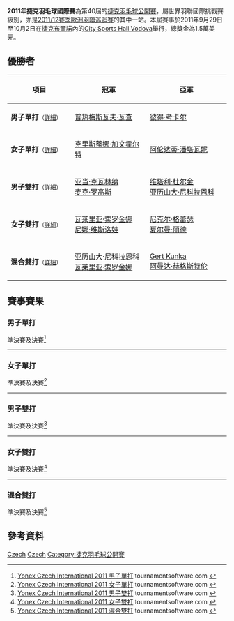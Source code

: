 {{noteTA|G1=Badminton}}
{{infobox badminton event
|name           = 2011年捷克羽毛球國際賽
|image          = 
|size           = 
|caption        =
|dates          = 2011年9月29日－10月2日
|number_edition = 第40屆
|level          = 4A
|prize_money    = 1.5萬美元
|location       = {{CZE}}[[布爾諾|布爾諾]]
|venue          = City Sports Hall Vodova
|previous       = 2010年捷克羽毛球國際賽 
|next           = 2012年捷克羽毛球國際賽
}}
'''2011年捷克羽毛球國際賽'''為第40屆的[[捷克羽毛球公開賽|捷克羽毛球公開賽]]，屬世界羽聯國際挑戰賽級別，亦是[[2011/12賽季歐洲羽聯巡迴賽|2011/12賽季歐洲羽聯巡迴賽]]的其中一站。本屆賽事於2011年9月29日至10月2日在[[捷克|捷克]][[布爾諾|布爾諾]]內的[[City_Sports_Hall_Vodova|City Sports Hall Vodova]]舉行，總獎金為1.5萬美元。

== 優勝者 ==
{| class=wikitable style="font-size:small"
!width="200"|項目
!width="250"|冠軍
!width="250"|亞軍
|-
|'''男子單打'''<small>（[[#男子單打|詳細]]）</small>
|{{flagicon|POL}} [[普热梅斯瓦夫·瓦查|普热梅斯瓦夫·瓦查]]
|{{flagicon|CZE}} [[彼得·考卡尔|彼得·考卡尔]]
|-
|'''女子單打'''<small>（[[#女子單打|詳細]]）</small>
|{{flagicon|CZE}} [[克里斯蒂娜·加文霍尔特|克里斯蒂娜·加文霍尔特]]
|{{flagicon|IND}} [[阿伦达蒂·潘塔瓦妮|阿伦达蒂·潘塔瓦妮]]
|-
|'''男子雙打'''<small>（[[#男子雙打|詳細]]）</small>
|{{flagicon|POL}} [[亚当·克瓦林纳|亚当·克瓦林纳]]<br/>{{flagicon|POL}} [[麦克·罗高斯|麦克·罗高斯]]
|{{flagicon|RUS}} [[维塔利·杜尔金|维塔利·杜尔金]]<br/>{{flagicon|RUS}} [[亚历山大·尼科拉恩科|亚历山大·尼科拉恩科]]
|-
|'''女子雙打'''<small>（[[#女子雙打|詳細]]）</small>
|{{flagicon|RUS}} [[瓦莱里亚·索罗金娜|瓦莱里亚·索罗金娜]]<br/>{{flagicon|RUS}} [[尼娜·维斯洛娃|尼娜·维斯洛娃]]
|{{flagicon|CAN}} [[尼克尔·格蕾瑟|尼克尔·格蕾瑟]]<br/>{{flagicon|CAN}} [[夏尔曼·丽德|夏尔曼·丽德]]
|-
|'''混合雙打'''<small>（[[#混合雙打|詳細]]）</small>
|{{flagicon|RUS}} [[亚历山大·尼科拉恩科|亚历山大·尼科拉恩科]]<br/>{{flagicon|RUS}} [[瓦莱里亚·索罗金娜|瓦莱里亚·索罗金娜]]
|{{flagicon|EST}} [[Gert_Kunka|Gert Kunka]]<br/>{{flagicon|SWE}} [[阿曼达·赫格斯特伦|阿曼达·赫格斯特伦]]
|}

== 賽事賽果 ==
=== 男子單打 ===
;準決賽及決賽<ref name="MS">[http://bwf.tournamentsoftware.com/sport/draw.aspx?id=BC3CDFFD-0F63-4F24-96DD-B90372F923C1&draw=2 Yonex Czech International 2011 男子單打] tournamentsoftware.com {{en}}</ref>
{{4TeamBracket-Tennis3-v2
| team-width=200
| RD1-seed1=1
| RD1-team1='''{{flagicon|POL}} [[普热梅斯瓦夫·瓦查|普热梅斯瓦夫·瓦查]]
| RD1-score1-1=18
| RD1-score1-2='''21
| RD1-score1-3='''21
| RD1-seed2=
| RD1-team2={{flagicon|IND}} [[阿尔温德·巴特|阿尔温德·巴特]]
| RD1-score2-1='''21
| RD1-score2-2=12
| RD1-score2-3=3

| RD1-seed3=3
| RD1-team3={{flagicon|TPE}} [[許仁豪|許仁豪]]
| RD1-score3-1=10
| RD1-score3-2=12
| RD1-score3-3=
| RD1-seed4=
| RD1-team4='''{{flagicon|CZE}} [[彼得·考卡尔|彼得·考卡尔]]
| RD1-score4-1='''21
| RD1-score4-2='''21
| RD1-score4-3=

| RD2-seed1=1
| RD2-team1='''{{flagicon|POL}} [[普热梅斯瓦夫·瓦查|普热梅斯瓦夫·瓦查]]
| RD2-score1-1='''21
| RD2-score1-2='''21
| RD2-score1-3=
| RD2-seed2=
| RD2-team2={{flagicon|CZE}} [[彼得·考卡尔|彼得·考卡尔]]
| RD2-score2-1=19
| RD2-score2-2=16
| RD2-score2-3=
}}
----

=== 女子單打 ===
;準決賽及決賽<ref name="WS">[http://bwf.tournamentsoftware.com/sport/draw.aspx?id=BC3CDFFD-0F63-4F24-96DD-B90372F923C1&draw=4 Yonex Czech International 2011 女子單打] {{Webarchive|url=https://archive.is/20130819093445/http://bwf.tournamentsoftware.com/sport/draw.aspx?id=BC3CDFFD-0F63-4F24-96DD-B90372F923C1&draw=4 |date=2013-08-19 }} tournamentsoftware.com {{en}}</ref>
{{4TeamBracket-Tennis3-v2
| team-width=200
| RD1-seed1=
| RD1-team1='''{{flagicon|IND}} [[阿伦达蒂·潘塔瓦妮|阿伦达蒂·潘塔瓦妮]]
| RD1-score1-1='''21
| RD1-score1-2='''23
| RD1-score1-3=
| RD1-seed2=3
| RD1-team2={{flagicon|FRA}} [[萨申纳·维尼斯·瓦汉|萨申纳·维尼斯·瓦汉]]
| RD1-score2-1=16
| RD1-score2-2=21
| RD1-score2-3=

| RD1-seed3=4
| RD1-team3='''{{flagicon|CZE}} [[克里斯蒂娜·加文霍尔特|克里斯蒂娜·加文霍尔特]]
| RD1-score3-1='''21
| RD1-score3-2='''21
| RD1-score3-3=
| RD1-seed4=
| RD1-team4={{flagicon|EST}} [[卡罗利妮·霍伊姆|卡罗利妮·霍伊姆]]
| RD1-score4-1=8
| RD1-score4-2=13
| RD1-score4-3=

| RD2-seed1=
| RD2-team1={{flagicon|IND}} [[阿伦达蒂·潘塔瓦妮|阿伦达蒂·潘塔瓦妮]]
| RD2-score1-1='''21
| RD2-score1-2=10
| RD2-score1-3='''21
| RD2-seed2=4
| RD2-team2='''{{flagicon|CZE}} [[克里斯蒂娜·加文霍尔特|克里斯蒂娜·加文霍尔特]]
| RD2-score2-1=18
| RD2-score2-2='''21
| RD2-score2-3=13
}}
----

=== 男子雙打 ===
;準決賽及決賽<ref name="MD">[http://bwf.tournamentsoftware.com/sport/draw.aspx?id=BC3CDFFD-0F63-4F24-96DD-B90372F923C1&draw=6 Yonex Czech International 2011 男子雙打] {{Webarchive|url=https://archive.is/20130819093455/http://bwf.tournamentsoftware.com/sport/draw.aspx?id=BC3CDFFD-0F63-4F24-96DD-B90372F923C1&draw=6 |date=2013-08-19 }} tournamentsoftware.com {{en}}</ref>
{{4TeamBracket-Tennis3-v2
| team-width=200
| RD1-seed1=1
| RD1-team1='''{{flagicon|POL}} [[亚当·克瓦林纳|亚当·克瓦林纳]]<br/> {{flagicon|POL}} [[麦克·罗高斯|麦克·罗高斯]]
| RD1-score1-1=17
| RD1-score1-2='''21
| RD1-score1-3='''21
| RD1-seed2=
| RD1-team2={{flagicon|TPE}} [[梁睿緯|梁睿緯]]<br/> {{flagicon|TPE}} [[廖冠皓|廖冠皓]]
| RD1-score2-1='''21
| RD1-score2-2=18
| RD1-score2-3=9

| RD1-seed3=
| RD1-team3={{flagicon|TPE}} [[黃博翊|黃博翊]]<br/> {{flagicon|TPE}} [[呂佳彬|呂佳彬]]
| RD1-score3-1=14
| RD1-score3-2=18
| RD1-score3-3=
| RD1-seed4=2
| RD1-team4='''{{flagicon|RUS}} [[维塔利·杜尔金|维塔利·杜尔金]]<br/> {{flagicon|RUS}} [[亚历山大·尼科拉恩科|亚历山大·尼科拉恩科]]
| RD1-score4-1='''21
| RD1-score4-2='''21
| RD1-score4-3=

| RD2-seed1=1
| RD2-team1='''{{flagicon|POL}} [[亚当·克瓦林纳|亚当·克瓦林纳]]<br/> {{flagicon|POL}} [[麦克·罗高斯|麦克·罗高斯]]
| RD2-score1-1='''21
| RD2-score1-2='''21
| RD2-score1-3=
| RD2-seed2=2
| RD2-team2={{flagicon|RUS}} [[维塔利·杜尔金|维塔利·杜尔金]]<br/> {{flagicon|RUS}} [[亚历山大·尼科拉恩科|亚历山大·尼科拉恩科]]
| RD2-score2-1=13
| RD2-score2-2=16
| RD2-score2-3=
}}
----

=== 女子雙打 ===
;準決賽及決賽<ref name="WD">[http://bwf.tournamentsoftware.com/sport/draw.aspx?id=BC3CDFFD-0F63-4F24-96DD-B90372F923C1&draw=8 Yonex Czech International 2011 女子雙打] {{Webarchive|url=https://archive.is/20130819093405/http://bwf.tournamentsoftware.com/sport/draw.aspx?id=BC3CDFFD-0F63-4F24-96DD-B90372F923C1&draw=8 |date=2013-08-19 }} tournamentsoftware.com {{en}}</ref>
{{4TeamBracket-Tennis3-v2
| team-width=200
| RD1-seed1=1
| RD1-team1='''{{flagicon|RUS}} [[瓦莱里亚·索罗金娜|瓦莱里亚·索罗金娜]]<br/> {{flagicon|RUS}} [[尼娜·维斯洛娃|尼娜·维斯洛娃]]
| RD1-score1-1=16
| RD1-score1-2='''21
| RD1-score1-3='''21
| RD1-seed2=
| RD1-team2={{flagicon|SCO}} [[吉莉·库珀|吉莉·库珀]]<br/> {{flagicon|SCO}} [[克里斯蒂·吉尔莫|克里斯蒂·吉尔莫]]
| RD1-score2-1='''21
| RD1-score2-2=12
| RD1-score2-3=8

| RD1-seed3=
| RD1-team3={{flagicon|SWE}} [[Sanne_Ekberg|Sanne Ekberg]]<br/> {{flagicon|SWE}} [[阿曼达·赫格斯特伦|阿曼达·赫格斯特伦]]
| RD1-score3-1=8
| RD1-score3-2=8
| RD1-score3-3=
| RD1-seed4=2
| RD1-team4='''{{flagicon|CAN}} [[尼克尔·格蕾瑟|尼克尔·格蕾瑟]]<br/> {{flagicon|CAN}} [[夏尔曼·丽德|夏尔曼·丽德]]
| RD1-score4-1='''21
| RD1-score4-2='''21
| RD1-score4-3=

| RD2-seed1=1
| RD2-team1='''{{flagicon|RUS}} [[瓦莱里亚·索罗金娜|瓦莱里亚·索罗金娜]]<br/> {{flagicon|RUS}} [[尼娜·维斯洛娃|尼娜·维斯洛娃]]
| RD2-score1-1='''21
| RD2-score1-2='''21
| RD2-score1-3=
| RD2-seed2=2
| RD2-team2={{flagicon|CAN}} [[尼克尔·格蕾瑟|尼克尔·格蕾瑟]]<br/> {{flagicon|CAN}} [[夏尔曼·丽德|夏尔曼·丽德]]
| RD2-score2-1=10
| RD2-score2-2=16
| RD2-score2-3=
}}
----

=== 混合雙打 ===
;準決賽及決賽<ref name="XD">[http://bwf.tournamentsoftware.com/sport/draw.aspx?id=BC3CDFFD-0F63-4F24-96DD-B90372F923C1&draw=10 Yonex Czech International 2011 混合雙打] {{Webarchive|url=https://archive.is/20130819093434/http://bwf.tournamentsoftware.com/sport/draw.aspx?id=BC3CDFFD-0F63-4F24-96DD-B90372F923C1&draw=10 |date=2013-08-19 }} tournamentsoftware.com {{en}}</ref>
{{4TeamBracket-Tennis3-v2
| team-width=200
| RD1-seed1=1
| RD1-team1='''{{flagicon|RUS}} [[亚历山大·尼科拉恩科|亚历山大·尼科拉恩科]]<br/> {{flagicon|RUS}} [[瓦莱里亚·索罗金娜|瓦莱里亚·索罗金娜]]
| RD1-score1-1='''21
| RD1-score1-2='''21
| RD1-score1-3=
| RD1-seed2=4
| RD1-team2={{flagicon|CRO}} [[兹沃尼米尔·杜尔金雅克|兹沃尼米尔·杜尔金雅克]]<br/> {{flagicon|CRO}} [[斯塔萨·博萨诺维奇|斯塔萨·博萨诺维奇]]
| RD1-score2-1=17
| RD1-score2-2=11
| RD1-score2-3=

| RD1-seed3=
| RD1-team3='''{{flagicon|EST}} [[Gert_Kunka|Gert Kunka]]<br/> {{flagicon|SWE}} [[阿曼达·赫格斯特伦|阿曼达·赫格斯特伦]]
| RD1-score3-1='''21
| RD1-score3-2='''24
| RD1-score3-3=
| RD1-seed4=
| RD1-team4={{flagicon|FRA}} [[罗南·拉巴尔|罗南·拉巴尔]]<br/> {{flagicon|FRA}} [[劳拉·舒瓦内|劳拉·舒瓦内]]
| RD1-score4-1=18
| RD1-score4-2=22
| RD1-score4-3=

| RD2-seed1=1
| RD2-team1='''{{flagicon|RUS}} [[亚历山大·尼科拉恩科|亚历山大·尼科拉恩科]]<br/> {{flagicon|RUS}} [[瓦莱里亚·索罗金娜|瓦莱里亚·索罗金娜]]
| RD2-score1-1='''21
| RD2-score1-2='''21
| RD2-score1-3=
| RD2-seed2=
| RD2-team2={{flagicon|EST}} [[Gert_Kunka|Gert Kunka]]<br/> {{flagicon|SWE}} [[阿曼达·赫格斯特伦|阿曼达·赫格斯特伦]]
| RD2-score2-1=15
| RD2-score2-2=12
| RD2-score2-3=
}}

== 參考資料 ==
{{Reflist}}

[[Category:2011年世界羽聯國際挑戰賽|Czech]]
[[Category:2011/12賽季歐洲羽聯巡迴賽|Czech]]
[[Category:捷克羽毛球公開賽|Category:捷克羽毛球公開賽]]